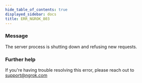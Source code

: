 ```yaml
---
hide_table_of_contents: true
displayed_sidebar: docs
title: ERR_NGROK_803
---
```




### Message

The server process is shutting down and refusing new requests.

<ErrorDetails error="err_ngrok_803" />

### Further help

If you're having trouble resolving this error, please reach out to [support@ngrok.com](mailto:support@ngrok.com?subject=Help%20with%20ERR_NGROK_803)
